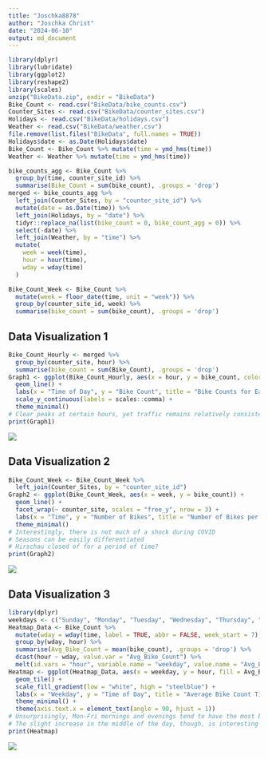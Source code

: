```yaml
---
title: "Joschka8878"
author: "Joschka Christ"
date: "2024-06-10"
output: md_document
---
```


```r
library(dplyr)
library(lubridate)
library(ggplot2)
library(reshape2)
library(scales)
unzip("BikeData.zip", exdir = "BikeData")
Bike_Count <- read.csv("BikeData/bike_counts.csv")
Counter_Sites <- read.csv("BikeData/counter_sites.csv")
Holidays <- read.csv("BikeData/holidays.csv")
Weather <- read.csv("BikeData/weather.csv")
file.remove(list.files("BikeData", full.names = TRUE))
Holidays$date <- as.Date(Holidays$date)
Bike_Count <- Bike_Count %>% mutate(time = ymd_hms(time))
Weather <- Weather %>% mutate(time = ymd_hms(time))

bike_counts_agg <- Bike_Count %>%
  group_by(time, counter_site_id) %>%
  summarise(Bike_Count = sum(bike_count), .groups = 'drop')
merged <- bike_counts_agg %>%
  left_join(Counter_Sites, by = "counter_site_id") %>%
  mutate(date = as.Date(time)) %>%
  left_join(Holidays, by = "date") %>%
  tidyr::replace_na(list(bike_count = 0, bike_count_agg = 0)) %>%
  select(-date) %>%
  left_join(Weather, by = "time") %>%
  mutate(
    week = week(time),
    hour = hour(time),
    wday = wday(time)
  )

Bike_Count_Week <- Bike_Count %>%
  mutate(week = floor_date(time, unit = "week")) %>%
  group_by(counter_site_id, week) %>%
  summarise(bike_count = sum(bike_count), .groups = 'drop')
```

## Data Visualization 1

```r
Bike_Count_Hourly <- merged %>%
  group_by(counter_site, hour) %>%
  summarise(bike_count = sum(Bike_Count), .groups = 'drop')
Graph1 <- ggplot(Bike_Count_Hourly, aes(x = hour, y = bike_count, color = as.factor(counter_site))) +
  geom_line() +
  labs(x = "Time of Day", y = "Bike Count", title = "Bike Counts for Each Counter Site by Time of Day", color = "Counter Site") +
  scale_y_continuous(labels = scales::comma) +
  theme_minimal()
# Clear peaks at certain hours, yet traffic remains relatively consistent from ~7:00-18:00
print(Graph1)
```
![](Projects/DrMohamedElsherif/Joschka-s_Solution_files/figure-markdown_strict/unnamed-chunk-2-1.png)

## Data Visualization 2

```r
Bike_Count_Week <- Bike_Count_Week %>%
  left_join(Counter_Sites, by = "counter_site_id")
Graph2 <- ggplot(Bike_Count_Week, aes(x = week, y = bike_count)) +
  geom_line() +
  facet_wrap(~ counter_site, scales = "free_y", nrow = 3) +
  labs(x = "Time", y = "Number of Bikes", title = "Number of Bikes per Week for Each Counter Site") +
  theme_minimal()
# Interestingly, there is not much of a shock during COVID
# Seasons can be easily differentiated
# Hirschau closed of for a period of time?
print(Graph2)
```
![](Projects/DrMohamedElsherif/Joschka-s_Solution_files/figure-markdown_strict/unnamed-chunk-3-1.png)

## Data Visualization 3

```r
library(dplyr)
weekdays <- c("Sunday", "Monday", "Tuesday", "Wednesday", "Thursday", "Friday", "Saturday")
Heatmap_Data <- Bike_Count %>%
  mutate(wday = wday(time, label = TRUE, abbr = FALSE, week_start = 7), hour = hour(time)) %>%
  group_by(wday, hour) %>%
  summarise(Avg_Bike_Count = mean(bike_count), .groups = 'drop') %>%
  dcast(hour ~ wday, value.var = "Avg_Bike_Count") %>%
  melt(id.vars = "hour", variable.name = "weekday", value.name = "Avg_Bike_Count")
Heatmap <- ggplot(Heatmap_Data, aes(x = weekday, y = hour, fill = Avg_Bike_Count)) +
  geom_tile() +
  scale_fill_gradient(low = "white", high = "steelblue") +
  labs(x = "Weekday", y = "Time of Day", title = "Average Bike Count Timetable Heatmap across all years") +
  theme_minimal() +
  theme(axis.text.x = element_text(angle = 90, hjust = 1))
# Unsurprisingly, Mon-Fri mornings and evenings tend to have the most bike traffic
# The slight increase in the middle of the day, though, is interesting
print(Heatmap)
```
![](Projects/DrMohamedElsherif/Joschka-s_Solution_files/figure-markdown_strict/unnamed-chunk-4-1.png)
